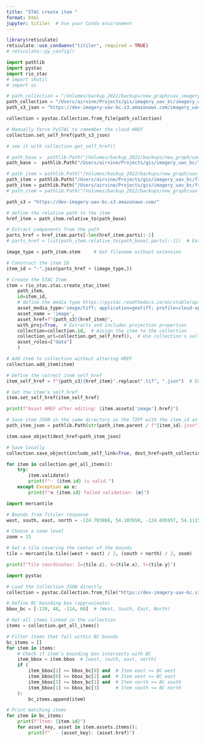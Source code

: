 ```yaml
---
title: "STAC create item "
format: html
jupyter: titiler  # Use your Conda environment
---
```


```r
library(reticulate)
reticulate::use_condaenv("titiler", required = TRUE)
# reticulate::py_config()

```


```python
import pathlib
import pystac
import rio_stac
# import shutil
# import os

```


```python
# path_collection = "/Volumes/backup_2022/backups/new_graph/uav_imagery/imagery_uav_bc/imagery_uav_bc.json"
path_collection = "/Users/airvine/Projects/gis/imagery_uav_bc/imagery_uav_bc.json"
path_s3_json = "https://dev-imagery-uav-bc.s3.amazonaws.com/imagery_uav_bc.json"

collection = pystac.Collection.from_file(path_collection)

# Manually force PySTAC to remember the cloud HREF
collection.set_self_href(path_s3_json)

# see it with collection.get_self_href()

# path_base =  pathlib.Path("/Volumes/backup_2022/backups/new_graph/uav_imagery/imagery_uav_bc/")
path_base =  pathlib.Path("/Users/airvine/Projects/gis/imagery_uav_bc/")

# path_item = pathlib.Path("/Volumes/backup_2022/backups/new_graph/uav_imagery/imagery_uav_bc/fraser/nechacko/2024/199171_burnt_cabin_gala/odm_orthophoto/odm_orthophoto.tif")
path_item = pathlib.Path("/Users/airvine/Projects/gis/imagery_uav_bc/fraser/nechacko/2024/199171_burnt_cabin_gala/odm_orthophoto/odm_orthophoto.tif")
path_item = pathlib.Path("/Users/airvine/Projects/gis/imagery_uav_bc/fraser/nechacko/2024/199171_burnt_cabin_gala/odm_dem/dtm.tif")
# path_item = pathlib.Path("/Volumes/backup_2022/backups/new_graph/uav_imagery/imagery_uav_bc/fraser/nechacko/2024/199171_burnt_cabin_gala/odm_dem/dsm.tif")

path_s3 = "https://dev-imagery-uav-bc.s3.amazonaws.com/"

# define the relative path to the item
href_item = path_item.relative_to(path_base)

# Extract components from the path
parts_href = href_item.parts[-len(href_item.parts):-1]
# parts_href = list(path_item.relative_to(path_base).parts[:-1])  # Extract parts of the path

image_type = path_item.stem     # Get filename without extension

# Construct the item ID
item_id = "-".join(parts_href + (image_type,))

# Create the STAC Item
item = rio_stac.stac.create_stac_item(
    path_item, 
    id=item_id,
    # define the media type https://pystac.readthedocs.io/en/stable/api/media_type.html
    asset_media_type='image/tiff; application=geotiff; profile=cloud-optimized',
    asset_name = 'image',
    asset_href=f"{path_s3}{href_item}",
    with_proj=True,  # Extracts and includes projection properties
    collection=collection.id,  # Assign the item to the collection
    collection_url=collection.get_self_href(),  # Use collection's self href
    asset_roles=["data"]
    )

# Add item to collection without altering HREF
collection.add_item(item)

# Define the correct item self_href
item_self_href = f"{path_s3}{href_item}".replace(".tif", ".json")  # Ensure it's a .json path

# Set the item’s self_href
item.set_self_href(item_self_href)

print(f"Asset HREF after editing: {item.assets['image'].href}")

# Save item JSON in the same directory as the TIFF with the item_id as the json name
path_item_json = pathlib.Path(str(path_item.parent / f"{item_id}.json"))

item.save_object(dest_href=path_item_json)

# Save locally
collection.save_object(include_self_link=True, dest_href=path_collection)

```

```python


for item in collection.get_all_items():
    try:
        item.validate()
        print(f"✅ {item.id} is valid.")
    except Exception as e:
        print(f"❌ {item.id} failed validation: {e}")

```


```python
import mercantile

# Bounds from Titiler response
west, south, east, north = -124.703866, 54.107650, -124.695957, 54.111509

# Choose a zoom level
zoom = 15

# Get a tile covering the center of the bounds
tile = mercantile.tile((west + east) / 2, (south + north) / 2, zoom)

print(f"Tile coordinates: Z={tile.z}, X={tile.x}, Y={tile.y}")
```

```python
import pystac

# Load the Collection JSON directly
collection = pystac.Collection.from_file("https://dev-imagery-uav-bc.s3.amazonaws.com/imagery_uav_bc.json")

# Define BC bounding box (approximate)
bbox_bc = [-139, 48, -114, 60]  # (West, South, East, North)

# Get all items linked in the collection
items = collection.get_all_items()

# Filter items that fall within BC bounds
bc_items = []
for item in items:
    # Check if item's bounding box intersects with BC
    item_bbox = item.bbox  # [west, south, east, north]
    if (
        item_bbox[2] >= bbox_bc[0] and  # Item east >= BC west
        item_bbox[0] <= bbox_bc[2] and  # Item west <= BC east
        item_bbox[3] >= bbox_bc[1] and  # Item north >= BC south
        item_bbox[1] <= bbox_bc[3]      # Item south <= BC north
    ):
        bc_items.append(item)

# Print matching items
for item in bc_items:
    print(f"Item: {item.id}")
    for asset_key, asset in item.assets.items():
        print(f"  - {asset_key}: {asset.href}")


```

